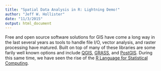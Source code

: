 ```yaml
---
title: "Spatial Data Analysis in R: Lightning Demo!"
author: "Jeff W. Hollister"
date: "11/3/2015"
output: html_document
---
```


Free and open source software solutions for GIS have come a long way in the last several years as tools to handle file I/O, vector analysis, and raster processing have matured.  Built on top of many of these libraries are some farily well known options and include [QGIS](), [GRASS](), and [PostGIS]().  During this same time, we have seen the rise of the [R Language for Statistical Computing]().   
